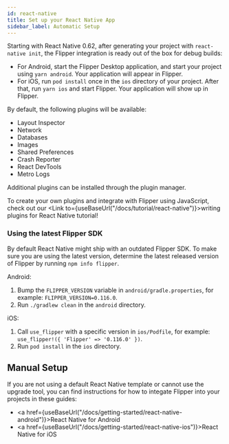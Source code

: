 ```yaml
---
id: react-native
title: Set up your React Native App
sidebar_label: Automatic Setup
---
```


Starting with React Native 0.62, after generating your project with `react-native init`, the Flipper integration is ready out of the box for debug builds:

* For Android, start the Flipper Desktop application, and start your project using `yarn android`. Your application will appear in Flipper.
* For iOS, run `pod install` once in the `ios` directory of your project. After that, run `yarn ios` and start Flipper. Your application will show up in Flipper.

By default, the following plugins will be available:

* Layout Inspector
* Network
* Databases
* Images
* Shared Preferences
* Crash Reporter
* React DevTools
* Metro Logs

Additional plugins can be installed through the plugin manager.

To create your own plugins and integrate with Flipper using JavaScript, check out our <Link to={useBaseUrl("/docs/tutorial/react-native")}>writing plugins for React Native</Link> tutorial!

### Using the latest Flipper SDK

By default React Native might ship with an outdated Flipper SDK. To make sure you are using the latest version, determine the latest released version of Flipper by running `npm info flipper`.

Android:

1. Bump the `FLIPPER_VERSION` variable in `android/gradle.properties`, for example: `FLIPPER_VERSION=0.116.0`.
2. Run `./gradlew clean` in the `android` directory.

iOS:

1. Call `use_flipper` with a specific version in `ios/Podfile`, for example: `use_flipper!({ 'Flipper' => '0.116.0' })`.
2. Run `pod install` in the `ios` directory.

## Manual Setup

If you are not using a default React Native template or cannot use the upgrade tool,
you can find instructions for how to integate Flipper into your projects in these guides:

- <a href={useBaseUrl("/docs/getting-started/react-native-android")}>React Native for Android</a>
- <a href={useBaseUrl("/docs/getting-started/react-native-ios")}>React Native for iOS</a>
